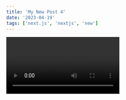 ```yaml
---
title: 'My New Post 4'
date: '2023-04-19'
tags: ['next.js', 'nextjs', 'new']
---
```


<Video id="JoWdhvrkKjo" />
We recommend using **Static Generation** (with and without data) whenever possible
because your page can be built once and served by CDN, which makes it much faster
than having a server render the page on every request.
```ts
const sum =(num1:number, num2:number): number =>{
    return num1 + num2
}
console.log(sum(4,8)) //12
``````

You can use Static Generation for many types of pages, including:

- Marketing pages
- Blog posts
- E-commerce product listings
- Help and documentation

You should ask yourself: "Can I pre-render this page **ahead** of a user's request?" If the answer is yes, then you should choose Static Generation.

On the other hand, Static Generation is **not** a good idea if you cannot pre-render a page ahead of a user's request. Maybe your page shows frequently updated data, and the page content changes on every request.

In that case, you can use **Server-Side Rendering**. It will be slower, but the pre-rendered page will always be up-to-date. Or you can skip pre-rendering and use client-side JavaScript to populate data.
